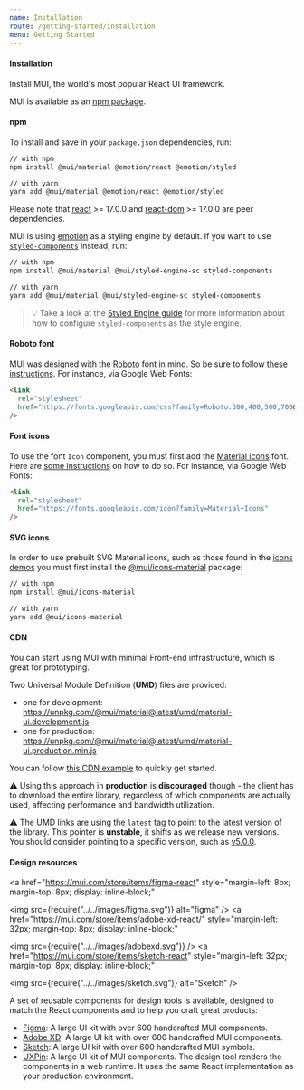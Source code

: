 ```yaml
---
name: Installation
route: /getting-started/installation
menu: Getting Started
---
```


#### Installation

<p class="description">
  Install MUI, the world's most popular React UI framework.
</p>

MUI is available as an [npm package](https://www.npmjs.com/package/@mui/material).

#### npm

To install and save in your `package.json` dependencies, run:

```sh
// with npm
npm install @mui/material @emotion/react @emotion/styled

// with yarn
yarn add @mui/material @emotion/react @emotion/styled
```

<!-- #react-peer-version -->

Please note that [react](https://www.npmjs.com/package/react) >= 17.0.0 and [react-dom](https://www.npmjs.com/package/react-dom) >= 17.0.0 are peer dependencies.

MUI is using [emotion](https://emotion.sh/docs/introduction) as a styling engine by default. If you want to use [`styled-components`](https://styled-components.com/) instead, run:

```sh
// with npm
npm install @mui/material @mui/styled-engine-sc styled-components

// with yarn
yarn add @mui/material @mui/styled-engine-sc styled-components
```

> 💡 Take a look at the [Styled Engine guide](/guides/styled-engine/) for more information about how to configure `styled-components` as the style engine.

#### Roboto font

MUI was designed with the [Roboto](https://fonts.google.com/specimen/Roboto)
font in mind. So be sure to follow [these instructions](/components/typography/#general).
For instance, via Google Web Fonts:

```html
<link
  rel="stylesheet"
  href="https://fonts.googleapis.com/css?family=Roboto:300,400,500,700&display=swap"
/>
```

#### Font icons

To use the font `Icon` component, you must first add the [Material icons](https://fonts.google.com/icons) font.
Here are [some instructions](/components/icons/#font-icons)
on how to do so.
For instance, via Google Web Fonts:

```html
<link
  rel="stylesheet"
  href="https://fonts.googleapis.com/icon?family=Material+Icons"
/>
```

#### SVG icons

In order to use prebuilt SVG Material icons, such as those found in the [icons demos](/components/icons/)
you must first install the [@mui/icons-material](https://www.npmjs.com/package/@mui/icons-material) package:

<!-- #default-branch-switch -->

```sh
// with npm
npm install @mui/icons-material

// with yarn
yarn add @mui/icons-material
```

#### CDN

You can start using MUI with minimal Front-end infrastructure,
which is great for prototyping.

Two Universal Module Definition (**UMD**) files are provided:

- one for development: https://unpkg.com/@mui/material@latest/umd/material-ui.development.js
- one for production: https://unpkg.com/@mui/material@latest/umd/material-ui.production.min.js

You can follow [this CDN example](https://github.com/mui/material-ui/tree/master/examples/cdn) to quickly get started.

⚠️ Using this approach in **production** is **discouraged** though -
the client has to download the entire library, regardless of which components are actually used,
affecting performance and bandwidth utilization.

⚠️ The UMD links are using the `latest` tag to point to the latest version of the library.
This pointer is **unstable**, it shifts as we release new versions.
You should consider pointing to a specific version, such as [v5.0.0](https://unpkg.com/@mui/material@5.0.0/umd/material-ui.development.js).

#### Design resources

<a
  href="https://mui.com/store/items/figma-react"
  style="margin-left: 8px; margin-top: 8px; display: inline-block;"
>
  <img src={require("../../images/figma.svg")} alt="figma" />
</a>
<a
  href="https://mui.com/store/items/adobe-xd-react/"
  style="margin-left: 32px; margin-top: 8px; display: inline-block;"
>
  <img src={require("../../images/adobexd.svg")} />
</a>
<a
  href="https://mui.com/store/items/sketch-react"
  style="margin-left: 32px; margin-top: 8px; display: inline-block;"
>
  <img src={require("../../images/sketch.svg")} alt="Sketch" />
</a>

A set of reusable components for design tools is available, designed to match the React components and to help you craft great products:

- [Figma](https://mui.com/store/items/figma-react/): A large UI kit with over 600 handcrafted MUI components.
- [Adobe XD](https://mui.com/store/items/adobe-xd-react/): A large UI kit with over 600 handcrafted MUI components.
- [Sketch](https://mui.com/store/items/sketch-react/): A large UI kit with over 600 handcrafted MUI symbols.
- [UXPin](https://www.uxpin.com/merge/mui-library): A large UI kit of MUI components. The design tool renders the components in a web runtime. It uses the same React implementation as your production environment.
